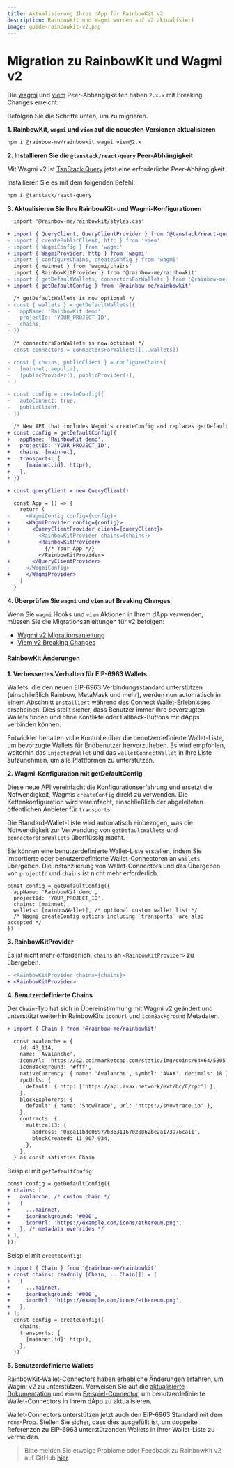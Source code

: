 ```yaml
---
title: Aktualisierung Ihres dApp für RainbowKit v2
description: RainbowKit und Wagmi wurden auf v2 aktualisiert
image: guide-rainbowkit-v2.png
---
```


# Migration zu RainbowKit und Wagmi v2

Die [wagmi](https://wagmi.sh) und [viem](https://viem.sh) Peer-Abhängigkeiten haben `2.x.x` mit Breaking Changes erreicht.

Befolgen Sie die Schritte unten, um zu migrieren.

**1. RainbowKit, `wagmi` und `viem` auf die neuesten Versionen aktualisieren**

```bash
npm i @rainbow-me/rainbowkit wagmi viem@2.x
```

**2. Installieren Sie die `@tanstack/react-query` Peer-Abhängigkeit**

Mit Wagmi v2 ist [TanStack Query](https://tanstack.com/query/v5/docs/react/overview) jetzt eine erforderliche Peer-Abhängigkeit.

Installieren Sie es mit dem folgenden Befehl:

```bash
npm i @tanstack/react-query
```

**3. Aktualisieren Sie Ihre RainbowKit- und Wagmi-Konfigurationen**

```diff
  import '@rainbow-me/rainbowkit/styles.css'

+ import { QueryClient, QueryClientProvider } from '@tanstack/react-query'
- import { createPublicClient, http } from 'viem'
- import { WagmiConfig } from 'wagmi'
+ import { WagmiProvider, http } from 'wagmi'
- import { configureChains, createConfig } from 'wagmi'
  import { mainnet } from 'wagmi/chains'
  import { RainbowKitProvider } from '@rainbow-me/rainbowkit'
- import { getDefaultWallets, connectorsForWallets } from '@rainbow-me/rainbowkit'
+ import { getDefaultConfig } from '@rainbow-me/rainbowkit'

  /* getDefaultWallets is now optional */
- const { wallets } = getDefaultWallets({
-   appName: 'RainbowKit demo',
-   projectId: 'YOUR_PROJECT_ID',
-   chains,
- })

  /* connectorsForWallets is now optional */
- const connectors = connectorsForWallets([...wallets])

- const { chains, publicClient } = configureChains( 
-   [mainnet, sepolia], 
-   [publicProvider(), publicProvider()],
- )

- const config = createConfig({
-   autoConnect: true,
-   publicClient,
- })

  /* New API that includes Wagmi's createConfig and replaces getDefaultWallets and connectorsForWallets */
+ const config = getDefaultConfig({
+   appName: 'RainbowKit demo',
+   projectId: 'YOUR_PROJECT_ID',
+   chains: [mainnet],
+   transports: {
+     [mainnet.id]: http(),
+   },
+ })

+ const queryClient = new QueryClient()

  const App = () => {
    return (
-     <WagmiConfig config={config}>
+     <WagmiProvider config={config}>
+       <QueryClientProvider client={queryClient}>
-         <RainbowKitProvider chains={chains}>
+         <RainbowKitProvider>
            {/* Your App */}
          </RainbowKitProvider>
+       </QueryClientProvider>
-     </WagmiConfig>
+     </WagmiProvider>
    )
  }
```

**4. Überprüfen Sie `wagmi` und `viem` auf Breaking Changes**

Wenn Sie `wagmi` Hooks und `viem` Aktionen in Ihrem dApp verwenden, müssen Sie die Migrationsanleitungen für v2 befolgen:

- [Wagmi v2 Migrationsanleitung](https://wagmi.sh/react/guides/migrate-from-v1-to-v2)
- [Viem v2 Breaking Changes](https://viem.sh/docs/migration-guide.html#_2-x-x-breaking-changes)

#### RainbowKit Änderungen

**1. Verbessertes Verhalten für EIP-6963 Wallets**

Wallets, die den neuen EIP-6963 Verbindungsstandard unterstützen (einschließlich Rainbow, MetaMask und mehr), werden nun automatisch in einem Abschnitt `Installiert` während des Connect Wallet-Erlebnisses erscheinen. Dies stellt sicher, dass Benutzer immer ihre bevorzugten Wallets finden und ohne Konflikte oder Fallback-Buttons mit dApps verbinden können.

Entwickler behalten volle Kontrolle über die benutzerdefinierte Wallet-Liste, um bevorzugte Wallets für Endbenutzer hervorzuheben. Es wird empfohlen, weiterhin das `injectedWallet` und das `walletConnectWallet` in Ihre Liste aufzunehmen, um alle Plattformen zu unterstützen.

**2. Wagmi-Konfiguration mit getDefaultConfig**

Diese neue API vereinfacht die Konfigurationserfahrung und ersetzt die Notwendigkeit, Wagmis `createConfig` direkt zu verwenden. Die Kettenkonfiguration wird vereinfacht, einschließlich der abgeleiteten öffentlichen Anbieter für `transports`.

Die Standard-Wallet-Liste wird automatisch einbezogen, was die Notwendigkeit zur Verwendung von `getDefaultWallets` und `connectorsForWallets` überflüssig macht.

Sie können eine benutzerdefinierte Wallet-Liste erstellen, indem Sie importierte oder benutzerdefinierte Wallet-Connectoren an `wallets` übergeben. Die Instanziierung von Wallet-Connectors und das Übergeben von `projectId` und `chains` ist nicht mehr erforderlich.

```
const config = getDefaultConfig({
  appName: 'RainbowKit demo',
  projectId: 'YOUR_PROJECT_ID',
  chains: [mainnet],
  wallets: [rainbowWallet], /* optional custom wallet list */
  /* Wagmi createConfig options including `transports` are also accepted */
})
```

**3. RainbowKitProvider**

Es ist nicht mehr erforderlich, `chains` an `<RainbowKitProvider>` zu übergeben.

```diff
- <RainbowKitProvider chains={chains}>
+ <RainbowKitProvider>
```

**4. Benutzerdefinierte Chains**

Der `Chain`-Typ hat sich in Übereinstimmung mit Wagmi v2 geändert und unterstützt weiterhin RainbowKits `iconUrl` und `iconBackground` Metadaten.

```diff
+ import { Chain } from '@rainbow-me/rainbowkit'

  const avalanche = {
    id: 43_114,
    name: 'Avalanche',
    iconUrl: 'https://s2.coinmarketcap.com/static/img/coins/64x64/5805.png',
    iconBackground: '#fff',
    nativeCurrency: { name: 'Avalanche', symbol: 'AVAX', decimals: 18 },
    rpcUrls: {
      default: { http: ['https://api.avax.network/ext/bc/C/rpc'] },
    },
    blockExplorers: {
      default: { name: 'SnowTrace', url: 'https://snowtrace.io' },
    },
    contracts: {
      multicall3: {
        address: '0xca11bde05977b3631167028862be2a173976ca11',
        blockCreated: 11_907_934,
      },
    },
  } as const satisfies Chain
```

Beispiel mit `getDefaultConfig`:

```diff
const config = getDefaultConfig({
+ chains: [
+   avalanche, /* custom chain */
+   {
+     ...mainnet,
+     iconBackground: '#000',
+     iconUrl: 'https://example.com/icons/ethereum.png',
+   }, /* metadata overrides */
+ ],
});
```

Beispiel mit `createConfig`:

```diff
+ import { Chain } from '@rainbow-me/rainbowkit'
+ const chains: readonly [Chain, ...Chain[]] = [
+   {
+     ...mainnet,
+     iconBackground: '#000',
+     iconUrl: 'https://example.com/icons/ethereum.png',
+   },
+ ];
  const config = createConfig({
    chains,
    transports: {
      [mainnet.id]: http(),
    },
  })
```

**5. Benutzerdefinierte Wallets**

RainbowKit-Wallet-Connectors haben erhebliche Änderungen erfahren, um Wagmi v2 zu unterstützen. Verweisen Sie auf die [aktualisierte Dokumentation](https://www.rainbowkit.com/docs/custom-wallets) und einen [Beispiel-Connector](packages/rainbowkit/src/wallets/walletConnectors/rainbowWallet/rainbowWallet.ts), um benutzerdefinierte Wallet-Connectors in Ihrem dApp zu aktualisieren.

Wallet-Connectors unterstützen jetzt auch den EIP-6963 Standard mit dem `rdns`-Prop. Stellen Sie sicher, dass dies ausgefüllt ist, um doppelte Referenzen zu EIP-6963 unterstützenden Wallets in Ihrer Wallet-Liste zu vermeiden.

> Bitte melden Sie etwaige Probleme oder Feedback zu RainbowKit v2 auf GitHub [hier](https://github.com/rainbow-me/rainbowkit/issues/new/choose).
